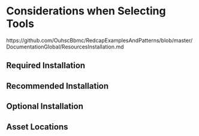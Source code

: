 Considerations when Selecting Tools {#establishing-workstation}
====================================

https://github.com/OuhscBbmc/RedcapExamplesAndPatterns/blob/master/DocumentationGlobal/ResourcesInstallation.md

Required Installation
------------------------------------

Recommended Installation
------------------------------------

Optional Installation
------------------------------------

Asset Locations
------------------------------------
